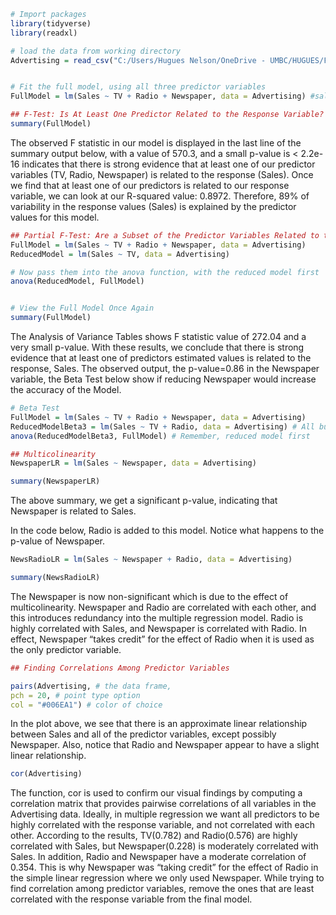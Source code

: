 

```r

# Import packages
library(tidyverse)
library(readxl)

# load the data from working directory
Advertising = read_csv("C:/Users/Hugues Nelson/OneDrive - UMBC/HUGUES/Fall 2019/CMSC 491 - DS/CourseDataSets/Advertising.csv")


# Fit the full model, using all three predictor variables
FullModel = lm(Sales ~ TV + Radio + Newspaper, data = Advertising) #sales = β0 + β1 × TV + β2 × Radio + β3 × Newspaper

## F-Test: Is At Least One Predictor Related to the Response Variable?
summary(FullModel)

```

The observed F statistic in our model is displayed in the last line of the summary output below, with a value of 570.3, and a small p-value is < 2.2e-16 indicates that there is strong evidence that at least one of our predictor variables (TV, Radio, Newspaper) is related to the response (Sales). 
Once we find that at least one of our predictors is related to our response variable, we can look at our R-squared value: 0.8972. Therefore, 89% of variability in the response values (Sales) is explained by the predictor values for this model.

```r

## Partial F-Test: Are a Subset of the Predictor Variables Related to the Response?
FullModel = lm(Sales ~ TV + Radio + Newspaper, data = Advertising)
ReducedModel = lm(Sales ~ TV, data = Advertising)

# Now pass them into the anova function, with the reduced model first
anova(ReducedModel, FullModel)


# View the Full Model Once Again
summary(FullModel)

```

The Analysis of Variance Tables shows F statistic value of 272.04 and a very small p-value. With these results, we conclude that there is strong evidence that at least one of predictors estimated values is related to the response, Sales.
The observed output, the p-value=0.86 in the Newspaper variable, the Beta Test below show if reducing Newspaper would increase the accuracy of the Model.

```r

# Beta Test
FullModel = lm(Sales ~ TV + Radio + Newspaper, data = Advertising)
ReducedModelBeta3 = lm(Sales ~ TV + Radio, data = Advertising) # All but Newspaper
anova(ReducedModelBeta3, FullModel) # Remember, reduced model first

```


```r

## Multicolinearity
NewspaperLR = lm(Sales ~ Newspaper, data = Advertising)

summary(NewspaperLR)

```
The above summary, we get a significant p-value, indicating that Newspaper is related to Sales. 

In the code below, Radio is added to this model. Notice what happens to the p-value of Newspaper.
```r
NewsRadioLR = lm(Sales ~ Newspaper + Radio, data = Advertising)

summary(NewsRadioLR)
```
The Newspaper is now non-significant which is due to the effect of multicolinearity.
Newspaper and Radio are correlated with each other, and this introduces redundancy into the multiple regression model. 
Radio is highly correlated with Sales, and Newspaper is correlated with Radio. In effect, Newspaper “takes credit” for the effect of Radio when it is used as the only predictor variable.


```r

## Finding Correlations Among Predictor Variables

pairs(Advertising, # the data frame,
pch = 20, # point type option
col = "#006EA1") # color of choice

```

In the plot above, we see that there is an approximate linear relationship between Sales and all of the predictor variables, except possibly Newspaper. 
Also, notice that Radio and Newspaper appear to have a slight linear relationship.


```r
cor(Advertising)
```

The function, cor is used to confirm our visual findings by computing a correlation matrix that provides pairwise correlations of all variables in the Advertising data.
Ideally, in multiple regression we want all predictors to be highly correlated with the response variable, and not correlated with each other.
According to the results, TV(0.782) and Radio(0.576) are highly correlated with Sales, but Newspaper(0.228) is moderately correlated with Sales. 
In addition, Radio and Newspaper have a moderate correlation of 0.354. This is why Newspaper was “taking credit” for the effect of Radio in the simple linear regression where we only used Newspaper. 
While trying to find correlation among predictor variables, remove the ones that are least correlated with the response variable from the final model.
